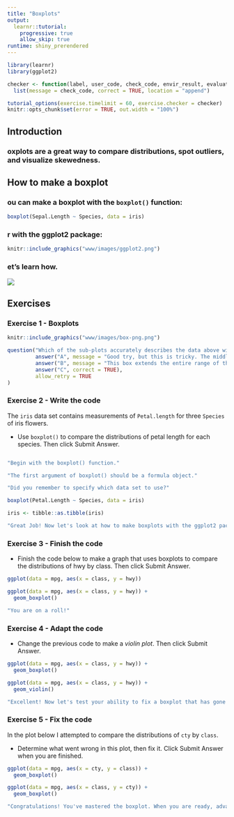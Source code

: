 ```yaml
---
title: "Boxplots"
output: 
  learnr::tutorial:
    progressive: true
    allow_skip: true
runtime: shiny_prerendered
---
```


```r
library(learnr)
library(ggplot2)

checker <- function(label, user_code, check_code, envir_result, evaluate_result, ...) 
  list(message = check_code, correct = TRUE, location = "append")

tutorial_options(exercise.timelimit = 60, exercise.checker = checker)
knitr::opts_chunk$set(error = TRUE, out.width = "100%")
```


## Introduction

### \t 

Boxplots are a great way to compare distributions, spot outliers, and visualize skewedness.

## How to make a boxplot

### \t

You can make a boxplot with the `boxplot()` function:

```r
boxplot(Sepal.Length ~ Species, data = iris)
```

### \t

Or with the **ggplot2** package:

```r
knitr::include_graphics("www/images/ggplot2.png")
```

### \t

Let's learn how.

![](https://vimeo.com/222358034)

## Exercises

### Exercise 1 - Boxplots

```r
knitr::include_graphics("www/images/box-png.png")
```

```r
question("Which of the sub-plots accurately describes the data above with a boxplot?",
         answer("A", message = "Good try, but this is tricky. The middle of this box is near the middle of the range of the data, but it is not the median. The median depends on how many observations are on each side of the value."  ),
         answer("B", message = "This box extends the entire range of the data. This could be a useful plot (ggplot2 calls it a crossbar) but it is not a boxplot"),
         answer("C", correct = TRUE),
         allow_retry = TRUE
)
```


### Exercise 2 - Write the code

The `iris` data set contains measurements of `Petal.length` for three `Species` of iris flowers.

* Use `boxplot()` to compare the distributions of petal length for each species. Then click Submit Answer.

```r

```

```r
"Begin with the boxplot() function."
```

```r
"The first argument of boxplot() should be a formula object."
```

```r
"Did you remember to specify which data set to use?"
```

```r
boxplot(Petal.Length ~ Species, data = iris)
```

```r
iris <- tibble::as.tibble(iris)
```

```r
"Great Job! Now let's look at how to make boxplots with the ggplot2 package."
```

### Exercise 3 - Finish the code

* Finish the code below to make a graph that uses boxplots to compare the distributions of hwy by class. Then click Submit Answer. 

```r
ggplot(data = mpg, aes(x = class, y = hwy))

```

```r
ggplot(data = mpg, aes(x = class, y = hwy)) +
  geom_boxplot()
```

```r
"You are on a roll!"
```

### Exercise 4 - Adapt the code

* Change the previous code to make a _violin plot_. Then click Submit Answer.

```r
ggplot(data = mpg, aes(x = class, y = hwy)) +
  geom_boxplot()
```

```r
ggplot(data = mpg, aes(x = class, y = hwy)) +
  geom_violin()
```

```r
"Excellent! Now let's test your ability to fix a boxplot that has gone wrong."
```

### Exercise 5 - Fix the code

In the plot below I attempted to compare the distributions of `cty` by `class`. 

* Determine what went wrong in this plot, then fix it. Click Submit Answer when you are finished.

```r
ggplot(data = mpg, aes(x = cty, y = class)) +
  geom_boxplot()
```

```r
ggplot(data = mpg, aes(x = class, y = cty)) +
  geom_boxplot()
```

```r
"Congratulations! You've mastered the boxplot. When you are ready, advance to the next lesson to learn how to plot outside of the box."
```




